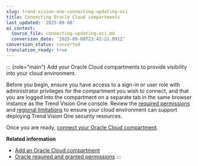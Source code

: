 ```yaml
---
slug: trend-vision-one-connecting-updating-oci
title: Connecting Oracle Cloud compartments
last_updated: '2025-09-08'
ai_context:
  source_file: connecting-updating-oci.md
  conversion_date: '2025-09-08T23:42:21.891Z'
conversion_status: converted
translation_ready: true
---
```


::: {role="main"}
Add your Oracle Cloud compartments to provide visibility into your cloud environment.

Before you begin, ensure you have access to a sign-in or user role with administrator privileges for the compartment you wish to connect, and that you are logged into the compartment on a separate tab in the same browser instance as the Trend Vision One console. Review the [required permissions](oracle-required-granted-permissions.mdx) and [regional limitations](oracle-supported-regions.mdx) to ensure your cloud environment can support deploying Trend Vision One security resources.

Once you are ready, [connect your Oracle Cloud compartment](adding-oracle-cloud-compartment.mdx).

**Related information**

- [Add an Oracle Cloud compartment](adding-oracle-cloud-compartment.md "Add and connect an Oracle compartment to the Cloud Accounts app to allow Trend Vision One to provide security for your cloud assets.")
- [Oracle required and granted permissions](oracle-required-granted-permissions.md "Review the permissions required to deploy resources and the permissions granted during the terraform process.")
:::
